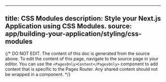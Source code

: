 ----
title: CSS Modules
description: Style your Next.js Application using CSS Modules.
source: app/building-your-application/styling/css-modules
----

{/* DO NOT EDIT. The content of this doc is generated from the source above. To edit the content of this page, navigate to the source page in your editor. You can use the `<PagesOnly>Content</PagesOnly>` component to add content that is specific to the Pages Router. Any shared content should not be wrapped in a component. */}
